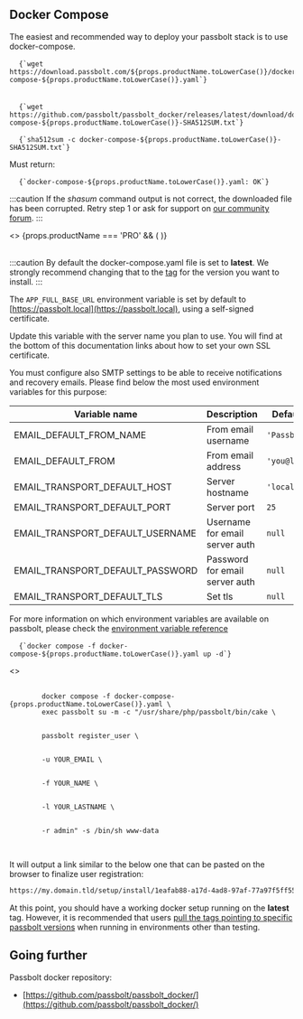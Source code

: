 
## Docker Compose

The easiest and recommended way to deploy your passbolt stack is to use docker-compose.

<Incrementor
  title="Download our docker-compose.yml example file"
  resetCounter={true}
/>

<pre className="prism-code language-bash">
  <code>{`wget https://download.passbolt.com/${props.productName.toLowerCase()}/docker/docker-compose-${props.productName.toLowerCase()}.yaml`}</code>
  <br />
  <code>{`wget https://github.com/passbolt/passbolt_docker/releases/latest/download/docker-compose-${props.productName.toLowerCase()}-SHA512SUM.txt`}</code>
</pre>

<Incrementor title="Ensure the file has not been corrupted by verifying its shasum" />

<pre className="prism-code language-bash">
  <code>{`sha512sum -c docker-compose-${props.productName.toLowerCase()}-SHA512SUM.txt`}</code>
</pre>

Must return:

<pre className="prism-code language-bash">
  <code>{`docker-compose-${props.productName.toLowerCase()}.yaml: OK`}</code>
</pre>

:::caution
If the <i>shasum</i> command output is not correct, the downloaded file has been corrupted. Retry step 1 or ask for support on <a href='https://community.passbolt.com'>our community forum</a>.
:::

<div>
  <>
    {props.productName === 'PRO' && (
      <Incrementor title="Create a subscription_key.txt file containing your subscription key." />
    )}
  </>
</div>

<br />

<Incrementor
  productName={props.productName}
  title="Configure environment variables in the docker-compose yaml file to customize your instance."
/>

:::caution
By default the docker-compose.yaml file is set to **latest**. We strongly recommend changing that to the [tag](https://hub.docker.com/r/passbolt/passbolt/tags) for the version you want to install.
:::

The `APP_FULL_BASE_URL` environment variable is set by default to [https://passbolt.local](https://passbolt.local), using a self-signed certificate.

Update this variable with the server name you plan to use. You will find at the bottom of this documentation links about how to set your own SSL certificate.

You must configure also SMTP settings to be able to receive notifications and recovery emails. Please find below
the most used environment variables for this purpose:

| Variable name                    | Description                    | Default value     |
| -------------------------------- | ------------------------------ | ----------------- |
| EMAIL_DEFAULT_FROM_NAME          | From email username            | `'Passbolt'`      |
| EMAIL_DEFAULT_FROM               | From email address             | `'you@localhost'` |
| EMAIL_TRANSPORT_DEFAULT_HOST     | Server hostname                | `'localhost'`     |
| EMAIL_TRANSPORT_DEFAULT_PORT     | Server port                    | `25`              |
| EMAIL_TRANSPORT_DEFAULT_USERNAME | Username for email server auth | `null`            |
| EMAIL_TRANSPORT_DEFAULT_PASSWORD | Password for email server auth | `null`            |
| EMAIL_TRANSPORT_DEFAULT_TLS      | Set tls                        | `null`            |

For more information on which environment variables are available on passbolt, please check the
[environment variable reference](/docs/hosting/configure/environment-reference)

<Incrementor title="Start your containers" />

<pre className="prism-code language-bash">
  <code>{`docker compose -f docker-compose-${props.productName.toLowerCase()}.yaml up -d`}</code>
</pre>

<Incrementor title="Create first admin user" />

<div>
  <>
    <pre className="prism-code language-bash">
      <code>
        docker compose -f docker-compose-{props.productName.toLowerCase()}.yaml \
        exec passbolt su -m -c "/usr/share/php/passbolt/bin/cake \
        <br />
        passbolt register_user \
        <br />
        -u YOUR_EMAIL \
        <br />
        -f YOUR_NAME \
        <br />
        -l YOUR_LASTNAME \
        <br />
        -r admin" -s /bin/sh www-data
      </code>
    </pre>
  </>
</div>

It will output a link similar to the below one that can be pasted on the browser to finalize user registration:

```bash
https://my.domain.tld/setup/install/1eafab88-a17d-4ad8-97af-77a97f5ff552/f097be64-3703-41e2-8ea2-d59cbe1c15bc
```

At this point, you should have a working docker setup running on the **latest** tag. However, it is recommended that users [pull the tags pointing to specific passbolt versions](https://hub.docker.com/r/passbolt/passbolt/tags) when running in environments other than testing.

## Going further

Passbolt docker repository:

- [https://github.com/passbolt/passbolt_docker/](https://github.com/passbolt/passbolt_docker/)
